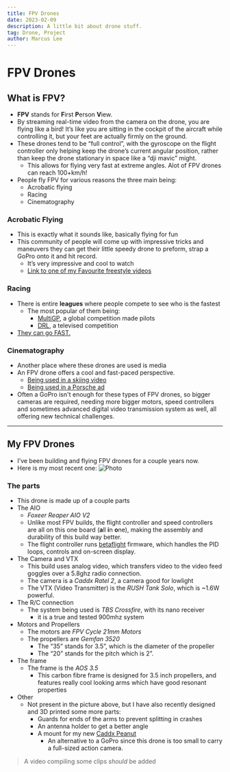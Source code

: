 ```yaml
---
title: FPV Drones
date: 2023-02-09
description: A little bit about drone stuff.
tag: Drone, Project
author: Marcus Lee
---
```


# FPV Drones

## What is FPV?
- **FPV** stands for **F**irst **P**erson **V**iew.
- By streaming real-time video from the camera on the drone, you are flying like a bird! It’s like you are sitting in the cockpit of the aircraft while controlling it, but your feet are actually firmly on the ground.
- These drones tend to be “full control”, with the gyroscope on the flight controller only helping keep the drone’s current angular position, rather than keep the drone stationary in space like a “dji mavic” might.
	- This allows for flying very fast at extreme angles. Alot of FPV drones can reach 100+km/h!
- People fly FPV for various reasons the three main being:
	- Acrobatic flying
	- Racing
	- Cinematography

### Acrobatic Flying
- This is exactly what it sounds like, basically flying for fun
- This community of people will come up with impressive tricks and maneuvers they can get their little speedy drone to preform, strap a GoPro onto it and hit record.
	- It’s very impressive and cool to watch
	- [Link to one of my Favourite freestyle videos](https://youtu.be/f7YMgfjUfGk)

### Racing
- There is entire **leagues** where people compete to see who is the fastest
	- The most popular of them being:
		- [MultiGP](https://www.multigp.com/), a global competition made pilots
		- [DRL](https://thedroneracingleague.com/), a televised competition
- [They can go FAST.](https://youtu.be/xSyJECqhg1o)

### Cinematography
- Another place where these drones are used is media
- An FPV drone offers a cool and fast-paced perspective.
	- [Being used in a skiing video](https://youtu.be/5aqTL6V6JIM)
	- [Being used in a Porsche ad](https://youtu.be/1U2aVQDbJ3o)
- Often a GoPro isn't enough for these types of FPV drones, so bigger cameras are required, needing more bigger motors, speed controllers and sometimes advanced digital video transmission system as well, all offering new technical challenges.

---

## My FPV Drones
- I’ve been building and flying FPV drones for a couple years now.
- Here is my most recent one:
	<Image
    src="/images/AOS35.jpg"
    alt="Photo"
    width={1008}
    height={756}
    priority
    className="next-image"
    />

### The parts
- This drone is made up of a couple parts
- The AIO
	- *Foxeer Reaper AIO V2*
	- Unlike most FPV builds, the flight controller and speed controllers are all on this one board (**a**ll **i**n **o**ne), making the assembly and durability of this build way better.
	- The flight controller runs [betaflight](https://betaflight.com/) firmware, which handles the PID loops, controls and on-screen display.
- The Camera and VTX
	- This build uses analog video, which transfers video to the video feed goggles over a 5.8ghz radio connection.
	- The camera is a *Caddx Ratel 2*, a camera good for lowlight
	- The VTX (Video Transmitter) is the *RUSH Tank Solo*, which is ~1.6W powerful.
- The R/C connection
	- The system being used is *TBS Crossfire*, with its nano receiver
		- it is a true and tested 900mhz system
- Motors and Propellers
	- The motors are *FPV Cycle 21mm Motors*
	- The propellers are *Gemfan 3520*
		- The “35” stands for 3.5”, which is the diameter of the propeller
		- The “20” stands for the pitch which is 2”.
- The frame
	- The frame is the *AOS 3.5*
		- This carbon fibre frame is designed for 3.5 inch propellers, and features really cool looking arms which have good resonant properties 
- Other
	- Not present in the picture above, but I have also recently designed and 3D printed some more parts:
		- Guards for ends of the arms to prevent splitting in crashes
		- An antenna holder to get a better angle
		- A mount for my new [Caddx Peanut](https://caddxfpv.com/products/caddx-peanut-action-camera)
			- An alternative to a GoPro since this drone is too small to carry a full-sized action camera.

> A video compiling some clips *should* be added